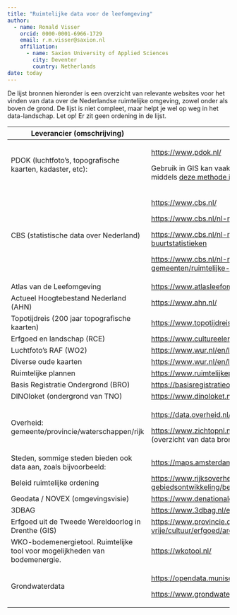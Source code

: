 ```yaml
---
title: "Ruimtelijke data voor de leefomgeving"
author:
  - name: Ronald Visser
    orcid: 0000-0001-6966-1729
    email: r.m.visser@saxion.nl
    affiliation: 
      - name: Saxion University of Applied Sciences
        city: Deventer
        country: Netherlands
date: today
---
```


De lijst bronnen hieronder is een overzicht van relevante websites voor het vinden van data over de Nederlandse ruimtelijke omgeving, zowel onder als boven de grond. De lijst is niet compleet, maar helpt je wel op weg in het data-landschap. Let op! Er zit geen ordening in de lijst.

+-----------------------------------------------------------------------------+------------------------------------------------------------------------------------------------------------------------------------------------------------------------------------------------------------------------------------------------------------------------------+
| Leverancier (omschrijving)                                                  | Link                                                                                                                                                                                                                                                                         |
+=============================================================================+==============================================================================================================================================================================================================================================================================+
| PDOK (luchtfoto's, topografische kaarten, kadaster, etc):                   | <https://www.pdok.nl/>                                                                                                                                                                                                                                                       |
|                                                                             |                                                                                                                                                                                                                                                                              |
|                                                                             | Gebruik in GIS kan vaak direct in de software, zoals via een [plugin in QGIS](https://plugins.qgis.org/plugins/pdokservicesplugin/) of middels [deze methode in ArcGIS](https://www.esri.nl/nl-nl/support/technische-artikelen/arcgis-pro/pdok-services-gebruiken-in-arcgis) |
+-----------------------------------------------------------------------------+------------------------------------------------------------------------------------------------------------------------------------------------------------------------------------------------------------------------------------------------------------------------------+
| CBS (statistische data over Nederland)                                      | <https://www.cbs.nl/>                                                                                                                                                                                                                                                        |
|                                                                             |                                                                                                                                                                                                                                                                              |
|                                                                             | <https://www.cbs.nl/nl-nl/dossier/nederland-regionaal/geografische-data>                                                                                                                                                                                                     |
|                                                                             |                                                                                                                                                                                                                                                                              |
|                                                                             | <https://www.cbs.nl/nl-nl/dossier/nederland-regionaal/wijk-en-buurtstatistieken>                                                                                                                                                                                             |
|                                                                             |                                                                                                                                                                                                                                                                              |
|                                                                             | <https://www.cbs.nl/nl-nl/dossier/nederland-regionaal/informatie-voor-gemeenten/ruimtelijke-statistieken>                                                                                                                                                                    |
+-----------------------------------------------------------------------------+------------------------------------------------------------------------------------------------------------------------------------------------------------------------------------------------------------------------------------------------------------------------------+
| Atlas van de Leefomgeving                                                   | <https://www.atlasleefomgeving.nl/>                                                                                                                                                                                                                                          |
+-----------------------------------------------------------------------------+------------------------------------------------------------------------------------------------------------------------------------------------------------------------------------------------------------------------------------------------------------------------------+
| Actueel Hoogtebestand Nederland (AHN)                                       | <https://www.ahn.nl/>                                                                                                                                                                                                                                                        |
+-----------------------------------------------------------------------------+------------------------------------------------------------------------------------------------------------------------------------------------------------------------------------------------------------------------------------------------------------------------------+
| Topotijdreis (200 jaar topografische kaarten)                               | <https://www.topotijdreis.nl/>                                                                                                                                                                                                                                               |
+-----------------------------------------------------------------------------+------------------------------------------------------------------------------------------------------------------------------------------------------------------------------------------------------------------------------------------------------------------------------+
| Erfgoed en landschap (RCE)                                                  | <https://www.cultureelerfgoed.nl/onderwerpen/bronnen-en-kaarten/overzicht>                                                                                                                                                                                                   |
+-----------------------------------------------------------------------------+------------------------------------------------------------------------------------------------------------------------------------------------------------------------------------------------------------------------------------------------------------------------------+
| Luchtfoto's RAF (WO2)                                                       | <https://www.wur.nl/en/library/special-collections/aerial-photographs.htm>                                                                                                                                                                                                   |
+-----------------------------------------------------------------------------+------------------------------------------------------------------------------------------------------------------------------------------------------------------------------------------------------------------------------------------------------------------------------+
| Diverse oude kaarten                                                        | <https://www.wur.nl/en/library/special-collections/maps-atlases.htm>                                                                                                                                                                                                         |
+-----------------------------------------------------------------------------+------------------------------------------------------------------------------------------------------------------------------------------------------------------------------------------------------------------------------------------------------------------------------+
| Ruimtelijke plannen                                                         | <https://www.ruimtelijkeplannen.nl/home>                                                                                                                                                                                                                                     |
+-----------------------------------------------------------------------------+------------------------------------------------------------------------------------------------------------------------------------------------------------------------------------------------------------------------------------------------------------------------------+
| Basis Registratie Ondergrond (BRO)                                          | <https://basisregistratieondergrond.nl/>                                                                                                                                                                                                                                     |
+-----------------------------------------------------------------------------+------------------------------------------------------------------------------------------------------------------------------------------------------------------------------------------------------------------------------------------------------------------------------+
| DINOloket (ondergrond van TNO)                                              | <https://www.dinoloket.nl/>                                                                                                                                                                                                                                                  |
+-----------------------------------------------------------------------------+------------------------------------------------------------------------------------------------------------------------------------------------------------------------------------------------------------------------------------------------------------------------------+
| Overheid: gemeente/provincie/waterschappen/rijk                             | <https://data.overheid.nl/datasets> (diverse datasets)                                                                                                                                                                                                                       |
|                                                                             |                                                                                                                                                                                                                                                                              |
|                                                                             | <https://www.zichtopnl.nl/datafundament/dataproducten/default.aspx> (overzicht van data bronnen van de overheid)                                                                                                                                                             |
+-----------------------------------------------------------------------------+------------------------------------------------------------------------------------------------------------------------------------------------------------------------------------------------------------------------------------------------------------------------------+
| Steden, sommige steden bieden ook data aan, zoals bijvoorbeeld:             | <https://maps.amsterdam.nl/open_geodata/>                                                                                                                                                                                                                                    |
+-----------------------------------------------------------------------------+------------------------------------------------------------------------------------------------------------------------------------------------------------------------------------------------------------------------------------------------------------------------------+
| Beleid ruimtelijke ordening                                                 | <https://www.rijksoverheid.nl/onderwerpen/ruimtelijke-ordening-en-gebiedsontwikkeling/beleid-ruimtelijke-ordening>                                                                                                                                                           |
+-----------------------------------------------------------------------------+------------------------------------------------------------------------------------------------------------------------------------------------------------------------------------------------------------------------------------------------------------------------------+
| Geodata / NOVEX (omgevingsvisie)                                            | <https://www.denationaleomgevingsvisie.nl/novex/ruimtelijke+data/default.aspx>                                                                                                                                                                                               |
+-----------------------------------------------------------------------------+------------------------------------------------------------------------------------------------------------------------------------------------------------------------------------------------------------------------------------------------------------------------------+
| 3DBAG                                                                       | <https://www.3dbag.nl/en/viewer>                                                                                                                                                                                                                                             |
+-----------------------------------------------------------------------------+------------------------------------------------------------------------------------------------------------------------------------------------------------------------------------------------------------------------------------------------------------------------------+
| Erfgoed uit de Tweede Wereldoorlog in Drenthe (GIS)                         | <https://www.provincie.drenthe.nl/onderwerpen/cultuur-sport-vrije/cultuur/erfgoed/archeologie/erfgoed-tweede/>                                                                                                                                                               |
+-----------------------------------------------------------------------------+------------------------------------------------------------------------------------------------------------------------------------------------------------------------------------------------------------------------------------------------------------------------------+
| WKO-bodemenergietool. Ruimtelijke tool voor mogelijkheden van bodemenergie. | <https://wkotool.nl/>                                                                                                                                                                                                                                                        |
+-----------------------------------------------------------------------------+------------------------------------------------------------------------------------------------------------------------------------------------------------------------------------------------------------------------------------------------------------------------------+
| Grondwaterdata                                                              | <https://opendata.munisense.net/>                                                                                                                                                                                                                                            |
|                                                                             |                                                                                                                                                                                                                                                                              |
|                                                                             | <https://www.grondwatertools.nl/gwsinbeeld/>                                                                                                                                                                                                                                 |
+-----------------------------------------------------------------------------+------------------------------------------------------------------------------------------------------------------------------------------------------------------------------------------------------------------------------------------------------------------------------+
